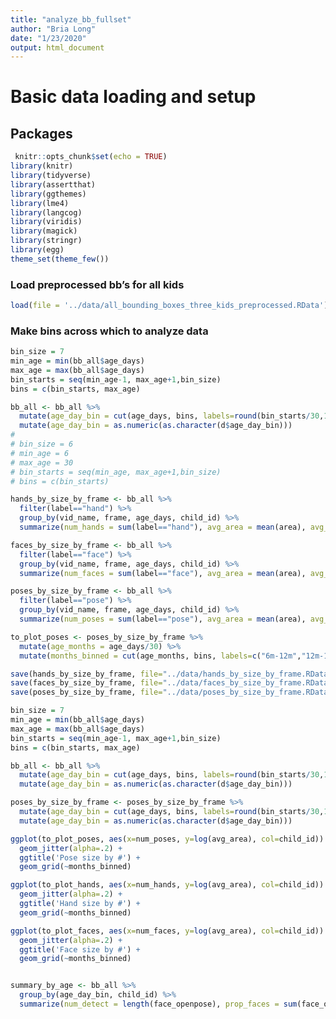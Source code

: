 ```yaml
---
title: "analyze_bb_fullset"
author: "Bria Long"
date: "1/23/2020"
output: html_document
---
```


# Basic data loading and setup
## Packages
```r
 knitr::opts_chunk$set(echo = TRUE)
library(knitr)
library(tidyverse)
library(assertthat)
library(ggthemes)
library(lme4)
library(langcog)
library(viridis)
library(magick)
library(stringr)
library(egg)
theme_set(theme_few())
```

### Load preprocessed bb's for all kids
```r
load(file = '../data/all_bounding_boxes_three_kids_preprocessed.RData')

```


### Make bins across which to analyze data
```r
bin_size = 7
min_age = min(bb_all$age_days)
max_age = max(bb_all$age_days)
bin_starts = seq(min_age-1, max_age+1,bin_size)
bins = c(bin_starts, max_age)

bb_all <- bb_all %>%
  mutate(age_day_bin = cut(age_days, bins, labels=round(bin_starts/30,1))) %>%
  mutate(age_day_bin = as.numeric(as.character(d$age_day_bin)))
# 
# bin_size = 6
# min_age = 6
# max_age = 30
# bin_starts = seq(min_age, max_age+1,bin_size)
# bins = c(bin_starts)
```

```r
hands_by_size_by_frame <- bb_all %>%
  filter(label=="hand") %>%
  group_by(vid_name, frame, age_days, child_id) %>%
  summarize(num_hands = sum(label=="hand"), avg_area = mean(area), avg_x = mean(center_x), avg_y = mean(center_y))

faces_by_size_by_frame <- bb_all %>%
  filter(label=="face") %>%
  group_by(vid_name, frame, age_days, child_id) %>%
  summarize(num_faces = sum(label=="face"), avg_area = mean(area), avg_x = mean(center_x), avg_y = mean(center_y))

poses_by_size_by_frame <- bb_all %>%
  filter(label=="pose") %>%
  group_by(vid_name, frame, age_days, child_id) %>%
  summarize(num_poses = sum(label=="pose"), avg_area = mean(area), avg_x = mean(center_x), avg_y = mean(center_y))
```


```r

to_plot_poses <- poses_by_size_by_frame %>%
  mutate(age_months = age_days/30) %>%
  mutate(months_binned = cut(age_months, bins, labels=c("6m-12m","12m-18m","18m-24m","24m-32m")))

save(hands_by_size_by_frame, file="../data/hands_by_size_by_frame.RData")
save(faces_by_size_by_frame, file="../data/faces_by_size_by_frame.RData")
save(poses_by_size_by_frame, file="../data/poses_by_size_by_frame.RData")

```


```r
bin_size = 7
min_age = min(bb_all$age_days)
max_age = max(bb_all$age_days)
bin_starts = seq(min_age-1, max_age+1,bin_size)
bins = c(bin_starts, max_age)

bb_all <- bb_all %>%
  mutate(age_day_bin = cut(age_days, bins, labels=round(bin_starts/30,1))) %>%
  mutate(age_day_bin = as.numeric(as.character(d$age_day_bin)))

poses_by_size_by_frame <- poses_by_size_by_frame %>%
  mutate(age_day_bin = cut(age_days, bins, labels=round(bin_starts/30,1))) %>%
  mutate(age_day_bin = as.numeric(as.character(d$age_day_bin)))

```

```r
ggplot(to_plot_poses, aes(x=num_poses, y=log(avg_area), col=child_id)) +
  geom_jitter(alpha=.2) +
  ggtitle('Pose size by #') +
  geom_grid(~months_binned)

ggplot(to_plot_hands, aes(x=num_hands, y=log(avg_area), col=child_id)) +
  geom_jitter(alpha=.2) +
  ggtitle('Hand size by #') +
  geom_grid(~months_binned)

ggplot(to_plot_faces, aes(x=num_faces, y=log(avg_area), col=child_id)) +
  geom_jitter(alpha=.2) +
  ggtitle('Face size by #') +
  geom_grid(~months_binned)



```



```r
summary_by_age <- bb_all %>%
  group_by(age_day_bin, child_id) %>%
  summarize(num_detect = length(face_openpose), prop_faces = sum(face_openpose) / num_detect,  prop_hands = sum(hand_openpose) / num_detect, face_or_hand = sum(person_openpose)/ num_detect, face_and_hand = sum(both_openpose)/ num_detect) 

```